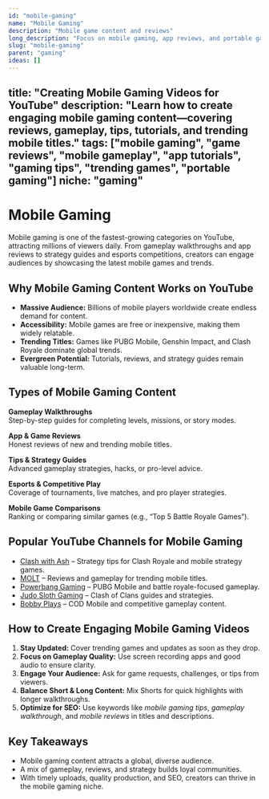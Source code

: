 ```yaml
---
id: "mobile-gaming"
name: "Mobile Gaming"
description: "Mobile game content and reviews"
long_description: "Focus on mobile gaming, app reviews, and portable gaming experiences"
slug: "mobile-gaming"
parent: "gaming"
ideas: []
---
```


title: "Creating Mobile Gaming Videos for YouTube"
description: "Learn how to create engaging mobile gaming content—covering reviews, gameplay, tips, tutorials, and trending mobile titles."
tags: ["mobile gaming", "game reviews", "mobile gameplay", "app tutorials", "gaming tips", "trending games", "portable gaming"]
niche: "gaming"
---

# Mobile Gaming

Mobile gaming is one of the fastest-growing categories on YouTube, attracting millions of viewers daily. From gameplay walkthroughs and app reviews to strategy guides and esports competitions, creators can engage audiences by showcasing the latest mobile games and trends.

## Why Mobile Gaming Content Works on YouTube

- **Massive Audience:** Billions of mobile players worldwide create endless demand for content.  
- **Accessibility:** Mobile games are free or inexpensive, making them widely relatable.  
- **Trending Titles:** Games like PUBG Mobile, Genshin Impact, and Clash Royale dominate global trends.  
- **Evergreen Potential:** Tutorials, reviews, and strategy guides remain valuable long-term.  

## Types of Mobile Gaming Content

**Gameplay Walkthroughs**  
Step-by-step guides for completing levels, missions, or story modes.  

**App & Game Reviews**  
Honest reviews of new and trending mobile titles.  

**Tips & Strategy Guides**  
Advanced gameplay strategies, hacks, or pro-level advice.  

**Esports & Competitive Play**  
Coverage of tournaments, live matches, and pro player strategies.  

**Mobile Game Comparisons**  
Ranking or comparing similar games (e.g., “Top 5 Battle Royale Games”).  

## Popular YouTube Channels for Mobile Gaming

- [Clash with Ash](https://www.youtube.com/@ClashWithAsh) – Strategy tips for Clash Royale and mobile strategy games.  
- [MOLT](https://www.youtube.com/@MOLT) – Reviews and gameplay for trending mobile titles.  
- [Powerbang Gaming](https://www.youtube.com/@PowerbangGaming) – PUBG Mobile and battle royale-focused gameplay.  
- [Judo Sloth Gaming](https://www.youtube.com/@JudoSloth) – Clash of Clans guides and strategies.  
- [Bobby Plays](https://www.youtube.com/@BobbyPlays) – COD Mobile and competitive gameplay content.  

## How to Create Engaging Mobile Gaming Videos

1. **Stay Updated:** Cover trending games and updates as soon as they drop.  
2. **Focus on Gameplay Quality:** Use screen recording apps and good audio to ensure clarity.  
3. **Engage Your Audience:** Ask for game requests, challenges, or tips from viewers.  
4. **Balance Short & Long Content:** Mix Shorts for quick highlights with longer walkthroughs.  
5. **Optimize for SEO:** Use keywords like *mobile gaming tips*, *gameplay walkthrough*, and *mobile reviews* in titles and descriptions.  

## Key Takeaways

- Mobile gaming content attracts a global, diverse audience.  
- A mix of gameplay, reviews, and strategy builds loyal communities.  
- With timely uploads, quality production, and SEO, creators can thrive in the mobile gaming niche.  